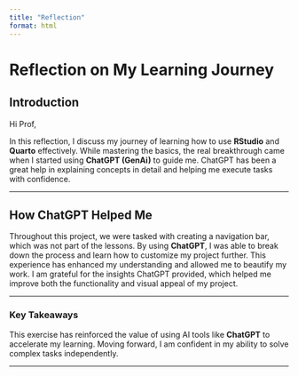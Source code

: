 ```yaml
---
title: "Reflection"
format: html
---
```


# Reflection on My Learning Journey

## Introduction

Hi Prof,

In this reflection, I discuss my journey of learning how to use **RStudio** and **Quarto** effectively. While mastering the basics, the real breakthrough came when I started using **ChatGPT (GenAi)** to guide me. ChatGPT has been a great help in explaining concepts in detail and helping me execute tasks with confidence.

---

## How ChatGPT Helped Me

Throughout this project, we were tasked with creating a navigation bar, which was not part of the lessons. By using **ChatGPT**, I was able to break down the process and learn how to customize my project further. This experience has enhanced my understanding and allowed me to beautify my work. I am grateful for the insights ChatGPT provided, which helped me improve both the functionality and visual appeal of my project.

---

### Key Takeaways

This exercise has reinforced the value of using AI tools like **ChatGPT** to accelerate my learning. Moving forward, I am confident in my ability to solve complex tasks independently.

---
